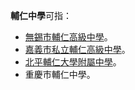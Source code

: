 '''輔仁中學'''可指：
*[[無錫市輔仁高級中學|無錫市輔仁高級中學]]。
*[[嘉義市私立輔仁高級中學|嘉義市私立輔仁高級中學]]。
*[[北平輔仁大學附屬中學|北平輔仁大學附屬中學]]。
*重慶市輔仁中學。

{{消歧義|CAT=四字教育機構消歧義}}